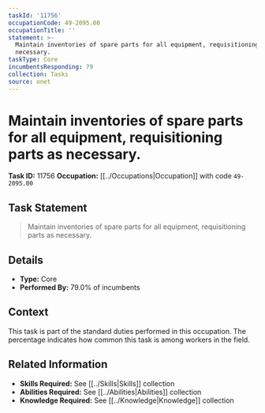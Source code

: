 ```yaml
---
taskId: '11756'
occupationCode: 49-2095.00
occupationTitle: ''
statement: >-
  Maintain inventories of spare parts for all equipment, requisitioning parts as
  necessary.
taskType: Core
incumbentsResponding: 79
collection: Tasks
source: onet
---
```

# Maintain inventories of spare parts for all equipment, requisitioning parts as necessary.

**Task ID:** 11756
**Occupation:** [[../Occupations|Occupation]] with code `49-2095.00`

## Task Statement

> Maintain inventories of spare parts for all equipment, requisitioning parts as necessary.

## Details

- **Type:** Core
- **Performed By:** 79.0% of incumbents

## Context

This task is part of the standard duties performed in this occupation. The percentage indicates how common this task is among workers in the field.

## Related Information

- **Skills Required:** See [[../Skills|Skills]] collection
- **Abilities Required:** See [[../Abilities|Abilities]] collection
- **Knowledge Required:** See [[../Knowledge|Knowledge]] collection
